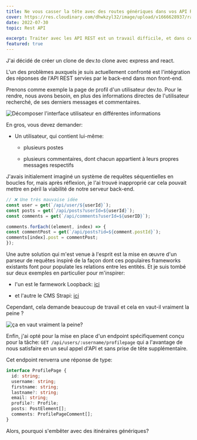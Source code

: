 ```yaml
---
title: Ne vous casser la tête avec des routes génériques dans vos API REST
cover: https://res.cloudinary.com/dhwkzyl32/image/upload/v1666628937/radanfolio/posts/dont-worry-about-generic-routes/cover_pexels_200_xdfoyx.jpg
date: 2022-07-30
topic: Rest API

excerpt: Traiter avec les API REST est un travail difficile, et dans cet article, je vais vous montrer pourquoi un itinéraire spécifique est parfois meilleur dans la conception de votre API.
featured: true
---
```


J'ai décidé de créer un clone de dev.to clone avec express and react.

L'un des problèmes auxquels je suis actuellement confronté est l'intégration des réponses de l'API REST servies par le back-end dans mon front-end.

Prenons comme exemple la page de profil d'un utilisateur dev.to. Pour le rendre, nous avons besoin, en plus des informations directes de l'utilisateur recherché, de ses derniers messages et commentaires.

![Décomposer l'interface utilisateur en différentes informations](https://res.cloudinary.com/dhwkzyl32/image/upload/v1666626423/radanfolio/posts/dont-worry-about-generic-routes/webpage-parts_jirtj7.jpg)

En gros, vous devez demander:

- Un utilisateur, qui contient lui-même:
  
  - plusieurs postes
  
  - plusieurs commentaires, dont chacun appartient à leurs propres messages respectifs

J'avais initialement imaginé un système de requêtes séquentielles en boucles for, mais après réflexion, je l'ai trouvé inapproprié car cela pouvait mettre en péril la viabilité de notre serveur back-end.


```typescript:manyRequests.ts
// ❌ Une très mauvaise idée
const user = get(`/api/user/${userId}`);
const posts = get(`/api/posts?userId=${userId}`);
const comments = get(`/api/comments?userId=${userID}`);

comments.forEach((element, index) => {
const commentPost = get(`/api/posts?id=${comment.postId}`);
comments[index].post = commentPost;
});
```

Une autre solution qui m'est venue à l'esprit est la mise en œuvre d'un parseur de requêtes inspiré de la façon dont ces populaires frameworks existants font pour populate les relations entre les entités. Et je suis tombé sur deux exemples en particulier pour m'inspirer:

- l'un est le farmework Loopback: [ici](https://loopback.io/doc/en/lb3/Relation-REST-API.html)

- et l'autre le CMS Strapi: [ici](https://docs.strapi.io/developer-docs/latest/developer-resources/database-apis-reference/rest/populating-fields.html#relation-media-fields)

Cependant, cela demande beaucoup de travail et cela en vaut-il vraiment la peine ?

![ça en vaut vraiment la peine?](https://media.giphy.com/media/Ll2fajzk9DgaY/giphy.gif)

Enfin, j'ai opté pour la mise en place d'un endpoint spécifiquement conçu pour la tâche: `GET /api/users/:username/profilepage` qui a l'avantage de nous satisfaire en un seul appel d'API et sans prise de tête supplémentaire.

Cet endpoint renverra une réponse de type:

```typescript:profilepage.ts
interface ProfilePage {
  id: string;
  username: string;
  firstname: string;
  lastname?: string;
  email: string;
  profile?: Profile;
  posts: PostElement[];
  comments: ProfilePageComment[];
}
```

Alors, pourquoi s'embêter avec des itinéraires génériques?
